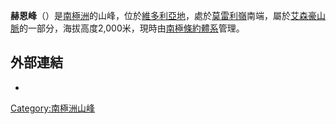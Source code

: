 {{unreferenced|time=2018-10-13T02:36:24+00:00}}
'''赫恩峰'''（{{lang-en|Hoehn Peak}}）是[[南極洲|南極洲]]的山峰，位於[[維多利亞地|維多利亞地]]，處於[[莫雷利嶺|莫雷利嶺]]南端，屬於[[艾森豪山脈|艾森豪山脈]]的一部分，海拔高度2,000米，現時由[[南極條約體系|南極條約體系]]管理。

==外部連結==

* {{cite gnis | type = antarid | id = 17387| name = Hoehn Peak | accessdate = 2012-06-20}}

{{coord|77|38|S|162|18|E|source:GNIS|display=title}}

{{DEFAULTSORT:Hoehn Peak}}
[[Category:南極洲山峰|Category:南極洲山峰]]


{{McMurdoDryValleys-geo-stub}}